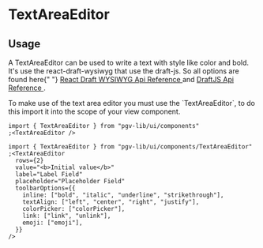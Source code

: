

<Meta title="Components/Utils/TextAreaEditor/Docs" />

# TextAreaEditor

## Usage

<p>
  A TextAreaEditor can be used to write a text with style like color and bold.
  It's use the react-draft-wysiwyg that use the draft-js. So all options are
  found here{" "}
  <a href="https://jpuri.github.io/react-draft-wysiwyg/#/docs" target="_blank">
    React Draft WYSIWYG Api Reference
  </a>
  and
  <a href="https://draftjs.org/docs/getting-started" target="_blank">
    DraftJS Api Reference
  </a>
  .
</p>
<p>
  To make use of the text area editor you must use the `TextAreaEditor`, to do
  this import it into the scope of your view component.
</p>

```tsx
import { TextAreaEditor } from "pgv-lib/ui/components"
;<TextAreaEditor />
```

```tsx
import { TextAreaEditor } from "pgv-lib/ui/components/TextAreaEditor"
;<TextAreaEditor
  rows={2}
  value="<b>Initial value</b>"
  label="Label Field"
  placeholder="Placeholder Field"
  toolbarOptions={{
    inline: ["bold", "italic", "underline", "strikethrough"],
    textAlign: ["left", "center", "right", "justify"],
    colorPicker: ["colorPicker"],
    link: ["link", "unlink"],
    emoji: ["emoji"],
  }}
/>
```
